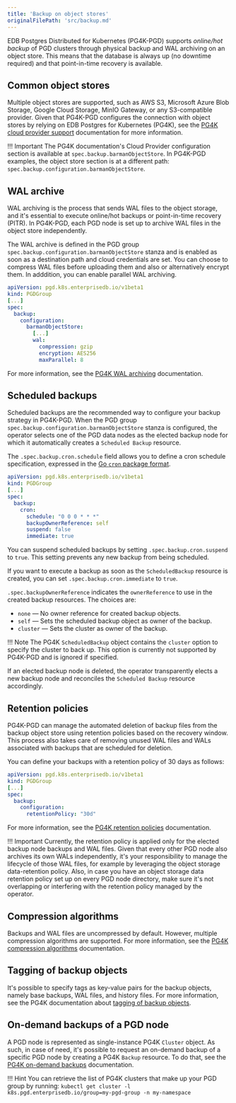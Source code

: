 ```yaml
---
title: 'Backup on object stores'
originalFilePath: 'src/backup.md'
---
```


EDB Postgres Distributed for Kubernetes (PG4K-PGD) supports *online/hot backup* of
PGD clusters through physical backup and WAL archiving on an object store.
This means that the database is always up (no downtime required) and that
point-in-time recovery is available.

## Common object stores

Multiple object stores are supported, such as AWS S3, Microsoft Azure Blob Storage,
Google Cloud Storage, MinIO Gateway, or any S3-compatible provider.
Given that PG4K-PGD configures the connection with object stores by relying on
EDB Postgres for Kubernetes (PG4K), see the [PG4K cloud provider support](/postgres_for_kubernetes/latest/backup_recovery/#cloud-provider-support)
documentation for more information.

!!! Important
    The PG4K documentation's Cloud Provider configuration section is
    available at `spec.backup.barmanObjectStore`. In PG4K-PGD examples, the object store section is at a 
    different path: `spec.backup.configuration.barmanObjectStore`.

## WAL archive

WAL archiving is the process that sends WAL files to the object storage, and it's essential to
execute online/hot backups or point-in-time recovery (PITR).
In PG4K-PGD, each PGD node is set up to archive WAL files in the object store independently.

The WAL archive is defined in the PGD group `spec.backup.configuration.barmanObjectStore` stanza
and is enabled as soon as a destination path and cloud credentials are set.
You can choose to compress WAL files before uploading them and also or alternatively encrypt them.
In adddition, you can enable parallel WAL archiving.

```yaml
apiVersion: pgd.k8s.enterprisedb.io/v1beta1
kind: PGDGroup
[...]
spec:
  backup:
    configuration:
      barmanObjectStore:
        [...]
        wal:
          compression: gzip
          encryption: AES256
          maxParallel: 8
```

For more information, see the [PG4K WAL archiving](https://www.enterprisedb.com/docs/postgres_for_kubernetes/latest/backup_recovery/#wal-archiving) documentation.

## Scheduled backups

Scheduled backups are the recommended way to configure your backup strategy in PG4K-PGD.
When the PGD group `spec.backup.configuration.barmanObjectStore` stanza is configured, the operator selects one of the
PGD data nodes as the elected backup node for which it automatically creates a `Scheduled Backup` resource.

The `.spec.backup.cron.schedule` field allows you to define a cron schedule specification, expressed
in the [Go `cron` package format](https://pkg.go.dev/github.com/robfig/cron#hdr-CRON_Expression_Format).

```yaml
apiVersion: pgd.k8s.enterprisedb.io/v1beta1
kind: PGDGroup
[...]
spec:
  backup:
    cron:
      schedule: "0 0 0 * * *"
      backupOwnerReference: self
      suspend: false
      immediate: true
```

You can suspend scheduled backups by setting `.spec.backup.cron.suspend` to `true`. This setting
prevents any new backup from being scheduled.

If you want to execute a backup as soon as the `ScheduledBackup` resource is created,
you can set `.spec.backup.cron.immediate` to `true`.

`.spec.backupOwnerReference` indicates the `ownerReference` to use
in the created backup resources. The choices are:

-   `none` &mdash; No owner reference for created backup objects.
-   `self` &mdash; Sets the scheduled backup object as owner of the backup.
-   `cluster` &mdash; Sets the cluster as owner of the backup.

!!! Note
    The PG4K `ScheduledBackup` object contains the `cluster` option to specify the
    cluster to back up. This option is currently not supported by PG4K-PGD and is
    ignored if specified.

If an elected backup node is deleted, the operator transparently elects a new backup node
and reconciles the `Scheduled Backup` resource accordingly.

## Retention policies

PG4K-PGD can manage the automated deletion of backup files from the backup
object store using retention policies based on the recovery window.
This process also takes care of removing unused WAL files and WALs associated with backups
that are scheduled for deletion.

You can define your backups with a retention policy of 30 days as follows:

```yaml
apiVersion: pgd.k8s.enterprisedb.io/v1beta1
kind: PGDGroup
[...]
spec:
  backup:
    configuration:
      retentionPolicy: "30d"
```

For more information, see the [PG4K retention policies](/postgres_for_kubernetes/latest/backup_recovery/#retention-policies) documentation.

!!! Important
    Currently, the retention policy is applied only for the elected backup node
    backups and WAL files. Given that every other PGD node also archives its own WALs
    independently, it's your responsibility to manage the lifecycle of those WAL files,
    for example by leveraging the object storage data-retention policy.
    Also, in case you have an object storage data retention policy set up on every PGD node
    directory, make sure it's not overlapping or interfering with the retention policy managed
    by the operator.

## Compression algorithms

Backups and WAL files are uncompressed by default. However, multiple compression algorithms are
supported. For more information, see the [PG4K compression algorithms](/postgres_for_kubernetes/latest/backup_recovery/#compression-algorithms) documentation.

## Tagging of backup objects

It's possible to specify tags as key-value pairs for the backup objects, namely base backups, WAL files, and history files.
For more information, see the PG4K documentation about [tagging of backup objects](https://www.enterprisedb.com/docs/postgres_for_kubernetes/latest/backup_recovery/#tagging-of-backup-objects).

## On-demand backups of a PGD node

A PGD node is represented as single-instance PG4K `Cluster` object.
As such, in case of need, it's possible to request an on-demand backup
of a specific PGD node by creating a PG4K `Backup` resource.
To do that, see the [PG4K on-demand backups](/postgres_for_kubernetes/latest/backup_recovery/#on-demand-backups) documentation.

!!! Hint
    You can retrieve the list of PG4K clusters that make up your PGD group
    by running: `kubectl get cluster -l k8s.pgd.enterprisedb.io/group=my-pgd-group -n my-namespace`